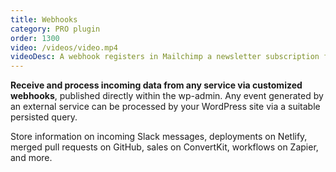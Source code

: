 ```yaml
---
title: Webhooks
category: PRO plugin
order: 1300
video: /videos/video.mp4
videoDesc: A webhook registers in Mailchimp a newsletter subscription from InstaWP.
---
```


**Receive and process incoming data from any service via customized webhooks**, published directly within the wp-admin. Any event generated by an external service can be processed by your WordPress site via a suitable persisted query.

Store information on incoming Slack messages, deployments on Netlify, merged pull requests on GitHub, sales on ConvertKit, workflows on Zapier, and more.